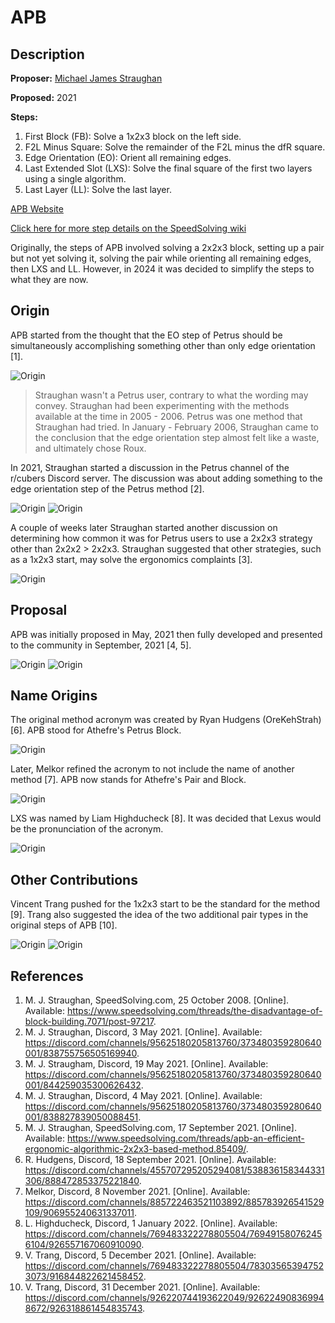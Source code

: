 # APB

<script src="../AnimCube3.js"></script>
<script>AnimCube3("move=RUR'URU2R'U2&initrevmove=#")</script>


## Description

**Proposer:** [Michael James Straughan](CubingContributors/MethodDevelopers.md#straughan-michael-james-athefre)

**Proposed:** 2021

**Steps:**

1. First Block (FB): Solve a 1x2x3 block on the left side.
2. F2L Minus Square: Solve the remainder of the F2L minus the dfR square.
3. Edge Orientation (EO): Orient all remaining edges.
4. Last Extended Slot (LXS): Solve the final square of the first two layers using a single algorithm.
5. Last Layer (LL): Solve the last layer.

[APB Website](https://sites.google.com/view/apb-system)

[Click here for more step details on the SpeedSolving wiki](https://www.speedsolving.com/wiki/index.php/APB)

Originally, the steps of APB involved solving a 2x2x3 block, setting up a pair but not yet solving it, solving the pair while orienting all remaining edges, then LXS and LL. However, in 2024 it was decided to simplify the steps to what they are now.

## Origin

APB started from the thought that the EO step of Petrus should be simultaneously accomplishing something other than only edge orientation [1].

![Origin](img/APB/APBOrigin.png)

>Straughan wasn't a Petrus user, contrary to what the wording may convey. Straughan had been experimenting with the methods available at the time in 2005 - 2006. Petrus was one method that Straughan had tried. In January - February 2006, Straughan came to the conclusion that the edge orientation step almost felt like a waste, and ultimately chose Roux.

In 2021, Straughan started a discussion in the Petrus channel of the r/cubers Discord server. The discussion was about adding something to the edge orientation step of the Petrus method [2].

![Origin](img/APB/InitialDiscussion1.png)
![Origin](img/APB/InitialDiscussion2.png)

A couple of weeks later Straughan started another discussion on determining how common it was for Petrus users to use a 2x2x3 strategy other than 2x2x2 > 2x2x3. Straughan suggested that other strategies, such as a 1x2x3 start, may solve the ergonomics complaints [3].

![Origin](img/APB/2x2x3Strategies.png)

## Proposal

APB was initially proposed in May, 2021 then fully developed and presented to the community in September, 2021 [4, 5]. 

![Origin](img/APB/OriginalProposal.png)
![Origin](img/APB/SSFPost.png)

## Name Origins

The original method acronym was created by Ryan Hudgens (OreKehStrah) [6]. APB stood for Athefre's Petrus Block.

![Origin](img/APB/APBAcronym.png)

Later, Melkor refined the acronym to not include the name of another method [7]. APB now stands for Athefre's Pair and Block.

![Origin](img/APB/MelkorNameRefinement.png)

LXS was named by Liam Highducheck [8]. It was decided that Lexus would be the pronunciation of the acronym.

![Origin](img/APB/LXSName.png)

## Other Contributions

Vincent Trang pushed for the 1x2x3 start to be the standard for the method [9]. Trang also suggested the idea of the two additional pair types in the original steps of APB [10].

![Origin](img/APB/Trang1x2x3.png)
![Origin](img/APB/TrangPairTypes.png)

## References

1. M. J. Straughan, SpeedSolving.com, 25 October 2008. [Online]. Available: https://www.speedsolving.com/threads/the-disadvantage-of-block-building.7071/post-97217.
2. M. J. Straughan, Discord, 3 May 2021. [Online]. Available: https://discord.com/channels/95625180205813760/373480359280640001/838755756505169940.
3. M. J. Straugham, Discord, 19 May 2021. [Online]. Available: https://discord.com/channels/95625180205813760/373480359280640001/844259035300626432.
4. M. J. Straughan, Discord, 4 May 2021. [Online]. Available: https://discord.com/channels/95625180205813760/373480359280640001/838827839050088451.
5. M. J. Straughan, SpeedSolving.com, 17 September 2021. [Online]. Available: https://www.speedsolving.com/threads/apb-an-efficient-ergonomic-algorithmic-2x2x3-based-method.85409/.
6. R. Hudgens, Discord, 18 September 2021. [Online]. Available: https://discord.com/channels/455707295205294081/538836158344331306/888472853375221840.
7. Melkor, Discord, 8 November 2021. [Online]. Available: https://discord.com/channels/885722463521103892/885783926541529109/906955240631337011.
8. L. Highducheck, Discord, 1 January 2022. [Online]. Available: https://discord.com/channels/769483322278805504/769491580762456104/926557167060910090.
9. V. Trang, Discord, 5 December 2021. [Online]. Available: https://discord.com/channels/769483322278805504/783035653947523073/916844822621458452.
10. V. Trang, Discord, 31 December 2021. [Online]. Available: https://discord.com/channels/926220744193622049/926224908369948672/926318861454835743.